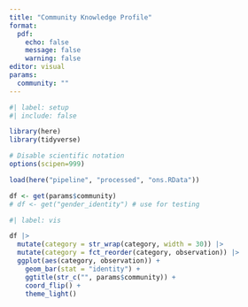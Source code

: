 ```yaml
---
title: "Community Knowledge Profile"
format: 
  pdf:
    echo: false
    message: false
    warning: false
editor: visual
params: 
  community: ""
---
```


```r
#| label: setup
#| include: false

library(here)
library(tidyverse)

# Disable scientific notation
options(scipen=999) 

load(here("pipeline", "processed", "ons.RData"))

df <- get(params$community)
# df <- get("gender_identity") # use for testing 
```

```r
#| label: vis

df |> 
  mutate(category = str_wrap(category, width = 30)) |> 
  mutate(category = fct_reorder(category, observation)) |> 
  ggplot(aes(category, observation)) +
    geom_bar(stat = "identity") +
    ggtitle(str_c("", params$community)) +
    coord_flip() +
    theme_light()
  
```
